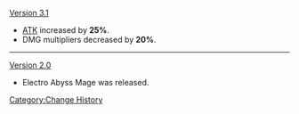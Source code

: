 [[Version 3.1]]
* [[ATK]] increased by '''25%'''.
* DMG multipliers decreased by '''20%'''.
----
[[Version 2.0]]
* Electro Abyss Mage was released.
<noinclude>[[Category:Change History]]</noinclude>
